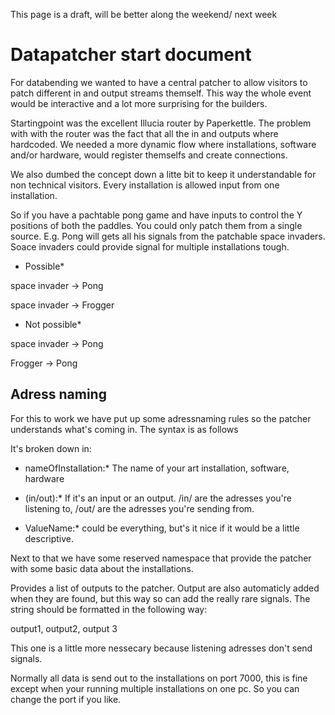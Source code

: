 This page is a draft, will be better along the weekend/ next week

=Datapatcher start document=

For databending we wanted to have a central patcher to allow visitors to patch different in and output streams themself. This way the whole event would be interactive and a lot more surprising for the builders.

Startingpoint was the excellent Illucia router by Paperkettle. The problem with with the router was the fact that all the in and outputs where hardcoded. We needed a more dynamic flow where installations, software and/or hardware,  would register themselfs and create connections.

We also dumbed the concept down a litte bit to keep it understandable for non technical visitors. Every installation is allowed input from one installation.

So if you have a pachtable pong game and have inputs to control the Y positions of both the paddles. You could only patch them from a single source. E.g. Pong will gets all his signals from the patchable space invaders. Soace invaders could provide signal for multiple installations tough.


*Possible*

space invader -> Pong

space invader -> Frogger 


*Not possible*

space invader -> Pong

Frogger       -> Pong

==Adress naming==
For this to work we have put up some adressnaming rules so the patcher understands what's coming in. The syntax is as follows

{{{nameOfInstallation/(in/out)/nalueName }}}

It's broken down in:
*nameOfInstallation:* The name of your art installation, software, hardware

*(in/out):* If it's an input or an output. /in/ are the adresses you're listening to, /out/ are the adresses you're sending from.

*ValueName:* could be everything, but's it nice if it would be a little descriptive.

Next to that we have some reserved namespace that provide the patcher with some basic data about the installations.

{{{nameOfInstallation/out/outputs }}}
Provides a list of outputs to the patcher. Output are also automaticly added when they are found, but this way so can add the really rare signals. The string should be formatted in the following way:

output1, output2, output 3

{{{nameOfInstallation/out/inputs }}}
This one is a little more nessecary because listening adresses don't send signals. 

{{{nameOfInstallation/out/port }}}
Normally all data is send out to the installations on port 7000, this is fine except when your running multiple installations on one pc. So you can change the port if you like.